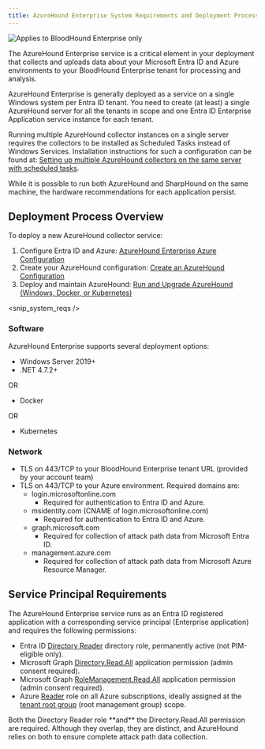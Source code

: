 ```yaml
---
title: AzureHound Enterprise System Requirements and Deployment Process
---
```



<img noZoom src="/assets/enterprise-edition-pill-tag.svg" alt="Applies to BloodHound Enterprise only" />

The AzureHound Enterprise service is a critical element in your deployment that collects and uploads data about your Microsoft Entra ID and Azure environments to your BloodHound Enterprise tenant for processing and analysis.

AzureHound Enterprise is generally deployed as a service on a single Windows system per Entra ID tenant. You need to create (at least) a single AzureHound server for all the tenants in scope and one Entra ID Enterprise Application service instance for each tenant.

Running multiple AzureHound collector instances on a single server requires the collectors to be installed as Scheduled Tasks instead of Windows Services. Installation instructions for such a configuration can be found at: [Setting up multiple AzureHound collectors on the same server with scheduled tasks](/collect-data/azurehound/install/multiple-collectors).

While it is possible to run both AzureHound and SharpHound on the same machine, the hardware recommendations for each application persist.

## Deployment Process Overview

To deploy a new AzureHound collector service:

1. Configure Entra ID and Azure: [AzureHound Enterprise Azure Configuration](/collect-data/azurehound/install/azure-configuration)
2. Create your AzureHound configuration: [Create an AzureHound Configuration](/collect-data/azurehound/install/create-configuration)
3. Deploy and maintain AzureHound: [Run and Upgrade AzureHound (Windows, Docker, or Kubernetes)](/collect-data/azurehound/install/installation-options)

<snip_system_reqs />

### Software

AzureHound Enterprise supports several deployment options:

* Windows Server 2019+
* .NET 4.7.2+

OR

* Docker

OR

* Kubernetes

### Network

* TLS on 443/TCP to your BloodHound Enterprise tenant URL (provided by your account team)
* TLS on 443/TCP to your Azure environment. Required domains are:
  * login.microsoftonline.com
    * Required for authentication to Entra ID and Azure.
  * msidentity.com (CNAME of login.microsoftonline.com)
    * Required for authentication to Entra ID and Azure.
  * graph.microsoft.com
    * Required for collection of attack path data from Microsoft Entra ID.
  * management.azure.com
    * Required for collection of attack path data from Microsoft Azure Resource Manager.

## Service Principal Requirements

The AzureHound Enterprise service runs as an Entra ID registered application with a corresponding service principal (Enterprise application) and requires the following permissions:

* Entra ID [Directory Reader](https://learn.microsoft.com/en-us/azure/active-directory/roles/permissions-reference#directory-readers) directory role, permanently active (not PIM-eligible only).
* Microsoft Graph [Directory.Read.All](https://learn.microsoft.com/en-us/graph/permissions-reference#directoryreadall) application permission (admin consent required).
* Microsoft Graph [RoleManagement.Read.All](https://learn.microsoft.com/en-us/graph/permissions-reference#rolemanagementreadall) application permission (admin consent required).
* Azure [Reader](https://learn.microsoft.com/en-us/azure/role-based-access-control/built-in-roles#reader) role on all Azure subscriptions, ideally assigned at the [tenant root group](https://learn.microsoft.com/en-us/azure/governance/management-groups/overview) (root management group) scope.

<Note>
  Both the Directory Reader role **and** the Directory.Read.All permission are required. Although they overlap, they are distinct, and AzureHound relies on both to ensure complete attack path data collection.
</Note>
